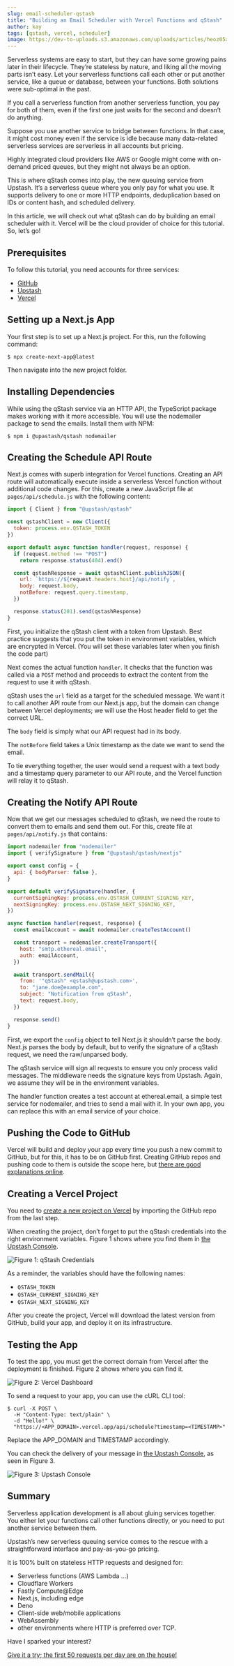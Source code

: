 ```yaml
---
slug: email-scheduler-qstash
title: "Building an Email Scheduler with Vercel Functions and qStash"
author: kay
tags: [qstash, vercel, scheduler]
image: https://dev-to-uploads.s3.amazonaws.com/uploads/articles/heoz05agz9n8uwdf2ymr.jpg
---
```



Serverless systems are easy to start, but they can have some growing pains later in their lifecycle. They’re stateless by nature, and liking all the moving parts isn’t easy. Let your serverless functions call each other or put another service, like a queue or database, between your functions. Both solutions were sub-optimal in the past.

If you call a serverless function from another serverless function, you pay for both of them, even if the first one just waits for the second and doesn’t do anything.

Suppose you use another service to bridge between functions. In that case, it might cost money even if the service is idle because many data-related serverless services are serverless in all accounts but pricing.

Highly integrated cloud providers like AWS or Google might come with on-demand priced queues, but they might not always be an option.

This is where qStash comes into play, the new queuing service from Upstash. It’s a serverless queue where you only pay for what you use. It supports delivery to one or more HTTP endpoints, deduplication based on IDs or content hash, and scheduled delivery.

In this article, we will check out what qStash can do by building an email scheduler with it. Vercel will be the cloud provider of choice for this tutorial. So, let’s go!

## Prerequisites

To follow this tutorial, you need accounts for three services:

- [GitHub](https://github.com/signup)
- [Upstash](https://console.upstash.com/login)
- [Vercel](https://vercel.com/signup)

## Setting up a Next.js App

Your first step is to set up a Next.js project. For this, run the following command:

    $ npx create-next-app@latest

Then navigate into the new project folder.

## Installing Dependencies

While using the qStash service via an HTTP API, the TypeScript package makes working with it more accessible. You will use the nodemailer package to send the emails. Install them with NPM:

    $ npm i @upastash/qstash nodemailer

## Creating the Schedule API Route

Next.js comes with superb integration for Vercel functions. Creating an API route will automatically execute inside a serverless Vercel function without additional code changes. For this, create a new JavaScript file at `pages/api/schedule.js` with the following content:

```javascript
import { Client } from "@upstash/qstash"

const qstashClient = new Client({
  token: process.env.QSTASH_TOKEN
})

export default async function handler(request, response) {
  if (request.method !== "POST")
    return response.status(404).end()

  const qstashResponse = await qstashClient.publishJSON({
    url: `https://${request.headers.host}/api/notify`,
    body: request.body,
    notBefore: request.query.timestamp,
  })

  response.status(201).send(qstashResponse)
}
```

First, you initialize the qStash client with a token from Upstash. Best practice suggests that you put the token in environment variables, which are encrypted in Vercel. (You will set these variables later when you finish the code part)

Next comes the actual function `handler`. It checks that the function was called via a `POST` method and proceeds to extract the content from the request to use it with qStash.

qStash uses the `url` field as a target for the scheduled message. We want it to call another API route from our Next.js app, but the domain can change between Vercel deployments; we will use the Host header field to get the correct URL.

The `body` field is simply what our API request had in its body.

The `notBefore` field takes a Unix timestamp as the date we want to send the email.

To tie everything together, the user would send a request with a text body and a timestamp query parameter to our API route, and the Vercel function will relay it to qStash.

## Creating the Notify API Route

Now that we get our messages scheduled to qStash, we need the route to convert them to emails and send them out. For this, create file at `pages/api/notify.js` that contains:

```javascript
import nodemailer from "nodemailer"
import { verifySignature } from "@upstash/qstash/nextjs"

export const config = {
  api: { bodyParser: false },
}

export default verifySignature(handler, {
  currentSigningKey: process.env.QSTASH_CURRENT_SIGNING_KEY,
  nextSigningKey: process.env.QSTASH_NEXT_SIGNING_KEY,
})

async function handler(request, response) {
  const emailAccount = await nodemailer.createTestAccount()

  const transport = nodemailer.createTransport({
    host: "smtp.ethereal.email",
    auth: emailAccount,
  })

  await transport.sendMail({
    from: '"qStash" <qstash@upstash.com>',
    to: "jane.doe@example.com",
    subject: "Notification from qStash",
    text: request.body,
  })

  response.send()
}
```

First, we export the `config` object to tell Next.js it shouldn’t parse the body. Next.js parses the body by default, but to verify the signature of a qStash request, we need the raw/unparsed body.

The qStash service will sign all requests to ensure you only process valid messages. The middleware needs the signature keys from Upstash. Again, we assume they will be in the environment variables.

The handler function creates a test account at ethereal.email, a simple test service for nodemailer, and tries to send a mail with it. In your own app, you can replace this with an email service of your choice.

## Pushing the Code to GitHub

Vercel will build and deploy your app every time you push a new commit to GitHub, but for this, it has to be on GitHub first. Creating GitHub repos and pushing code to them is outside the scope here, but [there are good explanations online](https://www.techrepublic.com/videos/how-to-push-a-new-project-to-github/).

## Creating a Vercel Project

You need to [create a new project on Vercel](https://vercel.com/new) by importing the GitHub repo from the last step.

When creating the project, don’t forget to put the qStash credentials into the right environment variables. Figure 1 shows where you find them in [the Upstash Console](https://console.upstash.com/qstash).

![Figure 1: qStash Credentials](https://dev-to-uploads.s3.amazonaws.com/uploads/articles/ruz5uon5bfxio3yaycil.png)

As a reminder, the variables should have the following names:

- `QSTASH_TOKEN`
- `QSTASH_CURRENT_SIGNING_KEY`
- `QSTASH_NEXT_SIGNING_KEY`

After you create the project, Vercel will download the latest version from GitHub, build your app, and deploy it on its infrastructure.

## Testing the App

To test the app, you must get the correct domain from Vercel after the deployment is finished. Figure 2 shows where you can find it.

![Figure 2: Vercel Dashboard](https://dev-to-uploads.s3.amazonaws.com/uploads/articles/53rftmf9e5bvrvt83ycw.png)

To send a request to your app, you can use the cURL CLI tool:

```
$ curl -X POST \
  -H "Content-Type: text/plain" \
  -d "Hello!" \
  "https://<APP_DOMAIN>.vercel.app/api/schedule?timestamp=<TIMESTAMP>"
```

Replace the APP_DOMAIN and TIMESTAMP accordingly.

You can check the delivery of your message in [the Upstash Console](https://console.upstash.com/qstash), as seen in Figure 3.

![Figure 3: Upstash Console](https://dev-to-uploads.s3.amazonaws.com/uploads/articles/y2naopzlriyey1l5wk65.png)

## Summary
Serverless application development is all about gluing services together. You either let your functions call other functions directly, or you need to put another service between them.

Upstash’s new serverless queuing service comes to the rescue with a straightforward interface and pay-as-you-go pricing.

It is 100% built on stateless HTTP requests and designed for:

- Serverless functions (AWS Lambda ...)
- Cloudflare Workers
- Fastly Compute@Edge
- Next.js, including edge
- Deno
- Client-side web/mobile applications
- WebAssembly
- other environments where HTTP is preferred over TCP.

Have I sparked your interest?

[Give it a try; the first 50 requests per day are on the house!](https://console.upstash.com/login)

